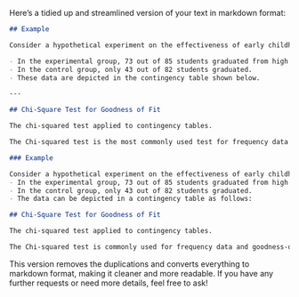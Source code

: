 Here's a tidied up and streamlined version of your text in markdown format:

```markdown
## Example

Consider a hypothetical experiment on the effectiveness of early childhood intervention programs:

- In the experimental group, 73 out of 85 students graduated from high school.
- In the control group, only 43 out of 82 students graduated.
- These data are depicted in the contingency table shown below.

---

## Chi-Square Test for Goodness of Fit

The chi-squared test applied to contingency tables.

The Chi-squared test is the most commonly used test for frequency data and goodness-of-fit. In theory, it is nonparametric but because it has no parametric equivalent, it is not classified as such. It is not an exact test and with the current level of computing facilities, there is not much excuse not to use Fisher’s exact test for \(2 \times 2\) contingency table analysis instead of the Chi-squared test.

### Example

Consider a hypothetical experiment on the effectiveness of early childhood intervention programs:
- In the experimental group, 73 out of 85 students graduated from high school.
- In the control group, only 43 out of 82 students graduated.
- The data can be depicted in a contingency table as follows:

## Chi-Square Test for Goodness of Fit

The chi-squared test applied to contingency tables.

The Chi-squared test is commonly used for frequency data and goodness-of-fit. While it is theoretically nonparametric, it has no parametric equivalent. It's not exact, and with current computing power, Fisher's exact test is preferred for \(2 \times 2\) contingency tables over the Chi-squared test.
```

This version removes the duplications and converts everything to markdown format, making it cleaner and more readable. If you have any further requests or need more details, feel free to ask!
